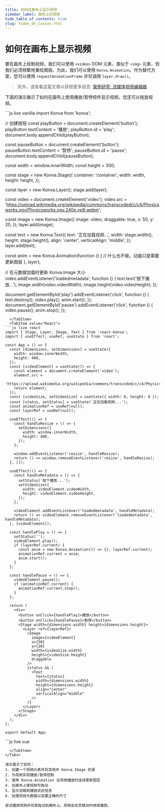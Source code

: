 ```yaml
---
title: 如何在画布上显示视频
sidebar_label: 画布上的视频
hide_table_of_contents: true
slug: Video_On_Canvas.html
---
```



# 如何在画布上显示视频

要在画布上绘制视频，我们可以使用 `<video>` DOM 元素，类似于 `<img>` 元素，但我们必须频繁地重绘图层。为此，我们可以使用 `Konva.Animation`。作为替代方案，您可以使用 `requestAnimationFrame` 并仅调用 `layer.draw()`。

> 另外，请查看这篇文章以获取更多信息: [案例研究: 流媒体视频编辑器](https://lavrton.com/case-study-video-editor-for-stream/)

下面的演示展示了如何在画布上使用播放/暂停控件显示视频。您还可以拖放视频。

<Tabs>
  <TabItem value="Vanilla" default>
```js live vanilla
import Konva from 'konva';

// 创建按钮
const playButton = document.createElement('button');
playButton.textContent = '播放';
playButton.id = 'play';
document.body.appendChild(playButton);

const pauseButton = document.createElement('button');
pauseButton.textContent = '暂停';
pauseButton.id = 'pause';
document.body.appendChild(pauseButton);

const width = window.innerWidth;
const height = 300;

const stage = new Konva.Stage({
  container: 'container',
  width: width,
  height: height,
});

const layer = new Konva.Layer();
stage.add(layer);

const video = document.createElement('video');
video.src =
  'https://upload.wikimedia.org/wikipedia/commons/transcoded/c/c4/Physicsworks.ogv/Physicsworks.ogv.240p.vp9.webm';

const image = new Konva.Image({
  image: video,
  draggable: true,
  x: 50,
  y: 20,
});
layer.add(image);

const text = new Konva.Text({
  text: '正在加载视频...',
  width: stage.width(),
  height: stage.height(),
  align: 'center',
  verticalAlign: 'middle',
});
layer.add(text);

const anim = new Konva.Animation(function () {
  // 什么也不做，动画只是需要更新图层
}, layer);

// 在元数据加载时更新 Konva.Image 大小
video.addEventListener('loadedmetadata', function () {
  text.text('按下播放...');
  image.width(video.videoWidth);
  image.height(video.videoHeight);
});

document.getElementById('play').addEventListener('click', function () {
  text.destroy();
  video.play();
  anim.start();
});
document.getElementById('pause').addEventListener('click', function () {
  video.pause();
  anim.stop();
});
```
  </TabItem>
  <TabItem value="React">
```js live react
import { Stage, Layer, Image, Text } from 'react-konva';
import { useEffect, useRef, useState } from 'react';

const App = () => {
  const [dimensions, setDimensions] = useState({
    width: window.innerWidth,
    height: 400,
  });
  const [videoElement] = useState(() => {
    const element = document.createElement('video');
    element.src =
      'https://upload.wikimedia.org/wikipedia/commons/transcoded/c/c4/Physicsworks.ogv/Physicsworks.ogv.240p.vp9.webm';
    return element;
  });
  const [videoSize, setVideoSize] = useState({ width: 0, height: 0 });
  const [status, setStatus] = useState('正在加载视频...');
  const animationRef = useRef(null);
  const layerRef = useRef(null);

  useEffect(() => {
    const handleResize = () => {
      setDimensions({
        width: window.innerWidth,
        height: 400,
      });
    };

    window.addEventListener('resize', handleResize);
    return () => window.removeEventListener('resize', handleResize);
  }, []);

  useEffect(() => {
    const handleMetadata = () => {
      setStatus('按下播放...');
      setVideoSize({
        width: videoElement.videoWidth,
        height: videoElement.videoHeight,
      });
    };

    videoElement.addEventListener('loadedmetadata', handleMetadata);
    return () => videoElement.removeEventListener('loadedmetadata', handleMetadata);
  }, [videoElement]);

  const handlePlay = () => {
    setStatus('');
    videoElement.play();
    if (layerRef.current) {
      const anim = new Konva.Animation(() => {}, layerRef.current);
      animationRef.current = anim;
      anim.start();
    }
  };

  const handlePause = () => {
    videoElement.pause();
    if (animationRef.current) {
      animationRef.current.stop();
    }
  };

  return (
    <div>
      <button onClick={handlePlay}>播放</button>
      <button onClick={handlePause}>暂停</button>
      <Stage width={dimensions.width} height={dimensions.height}>
        <Layer ref={layerRef}>
          <Image
            image={videoElement}
            x={50}
            y={20}
            width={videoSize.width}
            height={videoSize.height}
            draggable
          />
          {status && (
            <Text
              text={status}
              width={dimensions.width}
              height={dimensions.height}
              align="center"
              verticalAlign="middle"
            />
          )}
        </Layer>
      </Stage>
    </div>
  );
};

export default App;
```
  </TabItem>
  <TabItem value="Vue">
```js live vue
<template>
  <div>
    <button @click="handlePlay">播放</button>
    <button @click="handlePause">暂停</button>
    <v-stage :config="stageConfig">
      <v-layer ref="layerRef">
        <v-image
          :config="{
            image: videoElement,
            x: 50,
            y: 20,
            width: videoSize.width,
            height: videoSize.height,
            draggable: true,
          }"
        />
        <v-text
          v-if="status"
          :config="{
            text: status,
            width: stageConfig.width,
            height: stageConfig.height,
            align: 'center',
            verticalAlign: 'middle',
          }"
        />
      </v-layer>
    </v-stage>
  </div>
</template>

<script>
import { ref, onMounted, onUnmounted } from 'vue';

export default {
  setup() {
    const width = ref(window.innerWidth);
    const height = ref(400);
    const layerRef = ref(null);
    const status = ref('正在加载视频...');
    const animation = ref(null);
    const videoElement = ref(document.createElement('video'));
    const videoSize = ref({ width: 0, height: 0 });

    videoElement.value.src =
      'https://upload.wikimedia.org/wikipedia/commons/transcoded/c/c4/Physicsworks.ogv/Physicsworks.ogv.240p.vp9.webm';

    const stageConfig = {
      width: width.value,
      height: height.value,
    };

    const handleResize = () => {
      width.value = window.innerWidth;
    };

    const handleMetadata = () => {
      status.value = '按下播放...';
      videoSize.value = {
        width: videoElement.value.videoWidth,
        height: videoElement.value.videoHeight,
      };
    };

    const handlePlay = () => {
      status.value = '';
      videoElement.value.play();
      if (layerRef.value) {
        const anim = new Konva.Animation(() => {}, layerRef.value.getNode());
        animation.value = anim;
        anim.start();
      }
    };

    const handlePause = () => {
      videoElement.value.pause();
      if (animation.value) {
        animation.value.stop();
      }
    };

    onMounted(() => {
      window.addEventListener('resize', handleResize);
      videoElement.value.addEventListener('loadedmetadata', handleMetadata);
    });

    onUnmounted(() => {
      window.removeEventListener('resize', handleResize);
      videoElement.value.removeEventListener('loadedmetadata', handleMetadata);
      if (animation.value) {
        animation.value.stop();
      }
    });

    return {
      stageConfig,
      layerRef,
      status,
      videoElement,
      videoSize,
      handlePlay,
      handlePause,
    };
  },
};
</script>
```
  </TabItem>
</Tabs>

演示展示了如何：
1. 创建一个视频元素并将其用作 Konva.Image 的源
2. 为视频实现播放/暂停控制
3. 使用 Konva.Animation 在视频播放时连续更新图层
4. 在画布上使视频可拖动
5. 显示加载和播放状态信息
6. 处理视频元数据以设置正确的尺寸

尝试播放视频并将其拖动到画布上。视频会在您移动时继续播放。